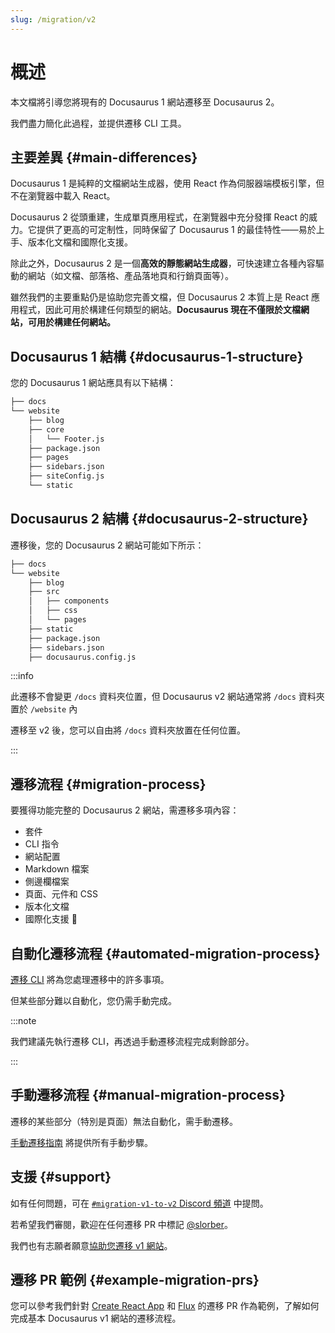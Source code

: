 ```yaml
---
slug: /migration/v2
---
```


# 概述

本文檔將引導您將現有的 Docusaurus 1 網站遷移至 Docusaurus 2。

我們盡力簡化此過程，並提供遷移 CLI 工具。

## 主要差異 {#main-differences}

Docusaurus 1 是純粹的文檔網站生成器，使用 React 作為伺服器端模板引擎，但不在瀏覽器中載入 React。

Docusaurus 2 從頭重建，生成單頁應用程式，在瀏覽器中充分發揮 React 的威力。它提供了更高的可定制性，同時保留了 Docusaurus 1 的最佳特性——易於上手、版本化文檔和國際化支援。

除此之外，Docusaurus 2 是一個**高效的靜態網站生成器**，可快速建立各種內容驅動的網站（如文檔、部落格、產品落地頁和行銷頁面等）。

雖然我們的主要重點仍是協助您完善文檔，但 Docusaurus 2 本質上是 React 應用程式，因此可用於構建任何類型的網站。**Docusaurus 現在不僅限於文檔網站，可用於構建任何網站。**

## Docusaurus 1 結構 {#docusaurus-1-structure}

您的 Docusaurus 1 網站應具有以下結構：

```bash
├── docs
└── website
    ├── blog
    ├── core
    │   └── Footer.js
    ├── package.json
    ├── pages
    ├── sidebars.json
    ├── siteConfig.js
    └── static
```

## Docusaurus 2 結構 {#docusaurus-2-structure}

遷移後，您的 Docusaurus 2 網站可能如下所示：

```sh
├── docs
└── website
    ├── blog
    ├── src
    │   ├── components
    │   ├── css
    │   └── pages
    ├── static
    ├── package.json
    ├── sidebars.json
    ├── docusaurus.config.js
```

:::info

此遷移不會變更 `/docs` 資料夾位置，但 Docusaurus v2 網站通常將 `/docs` 資料夾置於 `/website` 內

遷移至 v2 後，您可以自由將 `/docs` 資料夾放置在任何位置。

:::

## 遷移流程 {#migration-process}

要獲得功能完整的 Docusaurus 2 網站，需遷移多項內容：

- 套件
- CLI 指令
- 網站配置
- Markdown 檔案
- 側邊欄檔案
- 頁面、元件和 CSS
- 版本化文檔
- 國際化支援 🚧

## 自動化遷移流程 {#automated-migration-process}

[遷移 CLI](./migration-automated.mdx) 將為您處理遷移中的許多事項。

但某些部分難以自動化，您仍需手動完成。

:::note

我們建議先執行遷移 CLI，再透過手動遷移流程完成剩餘部分。

:::

## 手動遷移流程 {#manual-migration-process}

遷移的某些部分（特別是頁面）無法自動化，需手動遷移。

[手動遷移指南](./migration-manual.mdx) 將提供所有手動步驟。

## 支援 {#support}

如有任何問題，可在 [`#migration-v1-to-v2` Discord 頻道](https://discord.gg/C3P6CxMMxY) 中提問。

若希望我們審閱，歡迎在任何遷移 PR 中標記 [@slorber](https://github.com/slorber)。

我們也有志願者願意[協助您遷移 v1 網站](https://github.com/facebook/docusaurus/issues/1834)。

## 遷移 PR 範例 {#example-migration-prs}

您可以參考我們針對 [Create React App](https://github.com/facebook/create-react-app/pull/7785) 和 [Flux](https://github.com/facebook/flux/pull/471) 的遷移 PR 作為範例，了解如何完成基本 Docusaurus v1 網站的遷移流程。